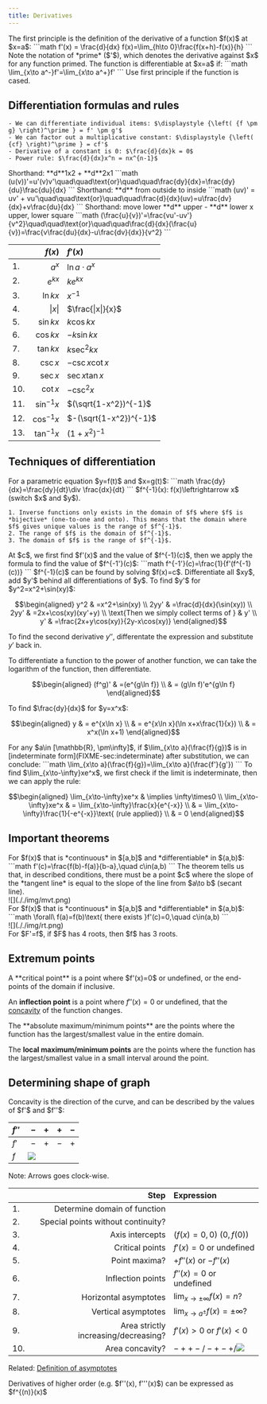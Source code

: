 ```yaml
---
title: Derivatives
---
```


<Block variant="primary" title="First principle">
The first principle is the definition of the derivative of a function $f(x)$ at $x=a$:
```math
f'(x) = \frac{d}{dx} f(x)=\lim_{h\to 0}\frac{f(x+h)-f(x)}{h}
```
Note the notation of *prime* ($'$), which denotes the derivative against $x$ for any function primed.
</Block>



<Block variant="secondary" title="Differentiability">
The function is differentiable at $x=a$ if:
```math
\lim_{x\to a^-}f'=\lim_{x\to a^+}f'
```
Use first principle if the function is cased.
</Block>



## Differentiation formulas and rules


<Block variant="knowledge" title="Basic formulas">

    - We can differentiate individual items: $\displaystyle {\left( {f \pm g} \right)^\prime } = f' \pm g'$
    - We can factor out a multiplicative constant: $\displaystyle {\left( {cf} \right)^\prime } = cf'$
    - Derivative of a constant is 0: $\frac{d}{dx}k = 0$
    - Power rule: $\frac{d}{dx}x^n = nx^{n-1}$
</Block>


<Block variant="secondary" title="Chain rule">
Shorthand: **d**1x2 + **d**2x1
```math
(u(v))'=u'(v)v'\quad\quad\text{or}\quad\quad\frac{dy}{dx}=\frac{dy}{du}\frac{du}{dx}
```
</Block>


<Block variant="secondary" title="Product rule">
Shorthand: **d** from outside to inside
```math
(uv)' = uv' + vu'\quad\quad\text{or}\quad\quad\frac{d}{dx}(uv)=u\frac{dv}{dx}+v\frac{du}{dx}
```
</Block>


<Block variant="secondary" title="Quotient rule">
Shorthand: move lower **d** upper - **d** lower x upper, lower square
```math
(\frac{u}{v})'=\frac{vu'-uv'}{v^2}\quad\quad\text{or}\quad\quad\frac{d}{dx}(\frac{u}{v})=\frac{v\frac{du}{dx}-u\frac{dv}{dx}}{v^2}
```
</Block>




|  | $f(x)$ | $f'(x)$ |
| :--- | ---: | :--- |
| 1. | $a^x$ | $\ln{a}\cdot a^x$ |
| 2. | $e^{kx}$ | $ke^{kx}$ |
| 3. | $\ln{kx}$ | $x^{-1}$ |
| 4. | $\|x\|$ | $\frac{\|x\|}{x}$ |
| 5. | $\sin kx$ | $k\cos kx$ |
| 6. | $\cos kx$ | $-k\sin kx$ |
| 7. | $\tan kx$ | $k\sec^2 kx$ |
| 8. | $\csc x$ | $-\csc x \cot x$ |
| 9. | $\sec x$ | $\sec x \tan x$ |
| 10. | $\cot x$ | $-\csc^2x$ |
| 11. | $\sin^{-1} x$ | $(\sqrt{1-x^2})^{-1}$ |
| 12. | $\cos^{-1} x$ | $-(\sqrt{1-x^2})^{-1}$ |
| 13. | $\tan^{-1} x$ | $(1+x^2)^{-1}$ |






## Techniques of differentiation


<Block variant="knowledge" title="Parametric differentiation">
For a parametric equation $y=f(t)$ and $x=g(t)$:
```math
\frac{dy}{dx}=\frac{dy}{dt}\div \frac{dx}{dt}
```
</Block>


<Block variant="knowledge" title="Inverse functions">
$f^{-1}(x): f(x)\leftrightarrow x$ (switch $x$ and $y$).

    1. Inverse functions only exists in the domain of $f$ where $f$ is *bijective* (one-to-one and onto). This means that the domain where $f$ gives unique values is the range of $f^{-1}$.
    2. The range of $f$ is the domain of $f^{-1}$.
    3. The domain of $f$ is the range of $f^{-1}$.
</Block>


<Block variant="secondary" title="Derivative of Inverse functions">
At $c$, we first find $f'(x)$ and the value of $f^{-1}(c)$, then we apply the formula to find the value of $f^{-1'}(c)$:
```math
f^{-1'}(c)=\frac{1}{f'(f^{-1}(c))}
```
$f^{-1}(c)$ can be found by solving $f(x)=c$.
</Block>



<Block variant="knowledge" title="Implicit differentiation">
Differentiate all $xy$, add $y'$ behind all differentiations of $y$.
<BlockSep />
To find $y'$ for $y^2=x^2+\sin(xy)$:

```math
\begin{aligned}
y^2                                     & =x^2+\sin(xy)                      \\
2yy'                                    & =\frac{d}{dx}(\sin(xy))            \\
2yy'                                    & =2x+\cos(xy)(xy'+y)                \\
\text{Then we simply collect terms of } & y'                                 \\
y'                                      & =\frac{2x+y\cos(xy)}{2y-x\cos(xy)}
\end{aligned}
```

To find the second derivative $y''$, differentate the expression and substitute $y'$ back in.
</Block>


<Block variant="knowledge" title="Logarithmic differentiation">
To differentiate a function to the power of another function, we can take the logarithm of the function, then differentiate.

```math
\begin{aligned}
(f^g)' & =(e^{g\ln f})         \\
& = (g\ln f)'e^{g\ln f}
\end{aligned}
```

<BlockSep />
To find $\frac{dy}{dx}$ for $y=x^x$:

```math
\begin{aligned}
y & =  e^{x\ln x}                    \\
& = e^{x\ln x}(\ln x+x\frac{1}{x}) \\
& = x^x(\ln x+1)
\end{aligned}
```

</Block>



<Block variant="secondary" title="L'Hopital's rule">
For any $a\in [\mathbb{R}, \pm\infty]$, if $\lim_{x\to a}(\frac{f}{g})$ is in [indeterminate form](FIXME-sec:indeterminate) after substitution, we can conclude:
```math
\lim_{x\to a}(\frac{f}{g})=\lim_{x\to a}(\frac{f'}{g'})
```
<BlockSep />
To find $\lim_{x\to-\infty}xe^x$, we first check if the limit is indeterminate, then we can apply the rule:

```math
\begin{aligned}
\lim_{x\to-\infty}xe^x & \implies \infty\times0                                      \\
\lim_{x\to-\infty}xe^x & = \lim_{x\to-\infty}\frac{x}{e^{-x}}                        \\
& = \lim_{x\to-\infty}\frac{1}{-e^{-x}}\text{ (rule applied)} \\
& = 0
\end{aligned}
```

</Block>



## Important theorems


<Block variant="secondary" title="Mean value theorem (MVT)">
For $f(x)$ that is *continuous* in $[a,b]$ and *differentiable* in $(a,b)$:
```math
f'(c)=\frac{f(b)-f(a)}{b-a},\quad c\in(a,b)
```
<BlockSep />
The theorem tells us that, in described conditions, there must be a point $c$ where the slope of the *tangent line* is equal to the slope of the line from $a\to b$ (secant line).


<div className="max-w-92 mx-auto">![](././img/mvt.png)</div>


</Block>


<Block variant="secondary" title="Rolle's theorem">
For $f(x)$ that is *continuous* in $[a,b]$ and *differentiable* in $(a,b)$:
```math
\forall\ f(a)=f(b)\text{  there exists  }f'(c)=0,\quad c\in(a,b)
```

<div className="max-w-72 mx-auto">![](././img/rt.png)</div>

<BlockSep />
For $F'=f$, if $F$ has 4 roots, then $f$ has 3 roots.
</Block>




## Extremum points


<Block variant="primary" title="Critical and inflection points">
A **critical point** is a point where $f'(x)=0$ or undefined, or the end-points of the domain if inclusive.

An **inflection point** is a point where $f''(x)=0$ or undefined, that the [concavity](#sec-concavity) of the function changes.
</Block>


<Block variant="primary" title="Max/minimum points">
The **absolute maximum/minimum points** are the points where the function has the largest/smallest value in the entire domain.

The **local maximum/minimum points** are the points where the function has the largest/smallest value in a small interval around the point.
</Block>














## Determining shape of graph




<Block variant="primary" title="Concavity">
Concavity is the direction of the curve, and can be described by the values of $f'$ and $f''$:


| $f''$ | $-$ | $+$ | $+$ | $-$ |
| :--- | ---: | :--- | :--- | :--- |
| $f'$ | $-$ | $+$ | $-$ | $+$ |
| $f$ | ![](././img/arrow.png) |


Note: Arrows goes clock-wise.
</Block>




|  | Step | Expression |
| :--- | ---: | :--- |
| 1. | Determine domain of function |  |
| 2. | Special points without continuity? |  |
| 3. | Axis intercepts | $(f(x)=0, 0)\ (0, f(0))$ |
| 4. | Critical points | $f'(x)=0$ or undefined |
| 5. | Point maxima? | $+f''(x)$ or $-f''(x)$ |
| 6. | Inflection points | $f''(x)=0$ or undefined |
| 7. | Horizontal asymptotes | $\lim_{x\to\pm\infty}f(x)=n?$ |
| 8. | Vertical asymptotes | $\lim_{x\to a^\pm}f(x)=\pm\infty?$ |
| 9. | Area strictly increasing/decreasing? | $f'(x)>0$ or $f'(x)<0$ |
| 10. | Area concavity? | $-++-/-+-+/$![](././img/arrow.png) |



Related: [Definition of asymptotes](FIXME-sec:asymptotes)


<Block variant="knowledge" title="Higher derivatives">
Derivatives of higher order (e.g. $f''(x), f'''(x)$) can be expressed as $f^{(n)}(x)$
</Block>